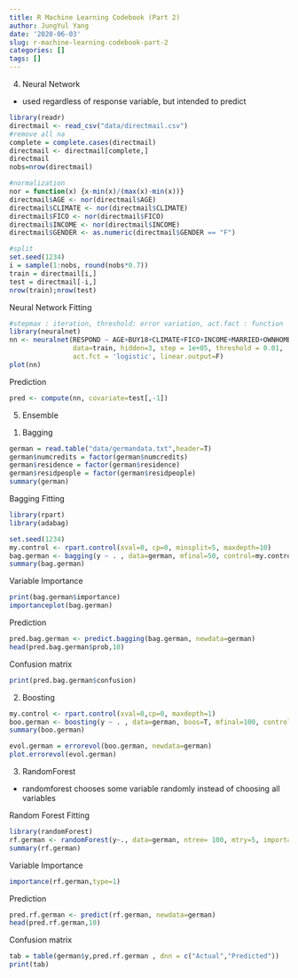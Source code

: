 ```yaml
---
title: R Machine Learning Codebook (Part 2)
author: JungYul Yang
date: '2020-06-03'
slug: r-machine-learning-codebook-part-2
categories: []
tags: []
---
```


4. Neural Network
- used regardless of response variable, but intended to predict

```r
library(readr)
directmail <- read_csv("data/directmail.csv")
#remove all na
complete = complete.cases(directmail)
directmail <- directmail[complete,]
directmail
nobs=nrow(directmail)

#normalization
nor = function(x) {x-min(x)/(max(x)-min(x))}
directmail$AGE <- nor(directmail$AGE)
directmail$CLIMATE <- nor(directmail$CLIMATE)
directmail$FICO <- nor(directmail$FICO)
directmail$INCOME <- nor(directmail$INCOME)
directmail$GENDER <- as.numeric(directmail$GENDER == "F")

```


```r
#split
set.seed(1234)
i = sample(1:nobs, round(nobs*0.7))
train = directmail[i,]
test = directmail[-i,]
nrow(train);nrow(test)
```

Neural Network Fitting
```r
#stepmax : iteration, threshold: error variation, act.fact : function
library(neuralnet)
nn <- neuralnet(RESPOND ~ AGE+BUY18+CLIMATE+FICO+INCOME+MARRIED+OWNHOME+GENDER,
                data=train, hidden=3, step = 1e+05, threshold = 0.01,
                act.fct = 'logistic', linear.output=F)
plot(nn)
```


Prediction
```r
pred <- compute(nn, covariate=test[,-1])
```


5. Ensemble
(1) Bagging

```r
german = read.table("data/germandata.txt",header=T)
german$numcredits = factor(german$numcredits)
german$residence = factor(german$residence)
german$residpeople = factor(german$residpeople)
summary(german)

```

Bagging Fitting

```r
library(rpart)
library(adabag)

set.seed(1234)
my.control <- rpart.control(xval=0, cp=0, minsplit=5, maxdepth=10)
bag.german <- bagging(y ~ . , data=german, mfinal=50, control=my.control)
summary(bag.german)
```

Variable Importance
```r
print(bag.german$importance)
importanceplot(bag.german)
```

Prediction
```r
pred.bag.german <- predict.bagging(bag.german, newdata=german)
head(pred.bag.german$prob,10)
```

Confusion matrix
```r
print(pred.bag.german$confusion)
```

(2) Boosting

```r
my.control <- rpart.control(xval=0,cp=0, maxdepth=1)
boo.german <- boosting(y ~ . , data=german, boos=T, mfinal=100, control=my.control)
summary(boo.german)
```

```r

evol.german = errorevol(boo.german, newdata=german)
plot.errorevol(evol.german)
```

(3) RandomForest
 - randomforest chooses some variable randomly instead of choosing all variables

Random Forest Fitting

```r
library(randomForest)
rf.german <- randomForest(y~., data=german, ntree= 100, mtry=5, importance=T, na.action=na.omit)
summary(rf.german)
```

Variable Importance
```r
importance(rf.german,type=1)
```

Prediction
```r
pred.rf.german <- predict(rf.german, newdata=german)
head(pred.rf.german,10)
```

Confusion matrix
```r
tab = table(german$y,pred.rf.german , dnn = c("Actual","Predicted"))
print(tab)
```

